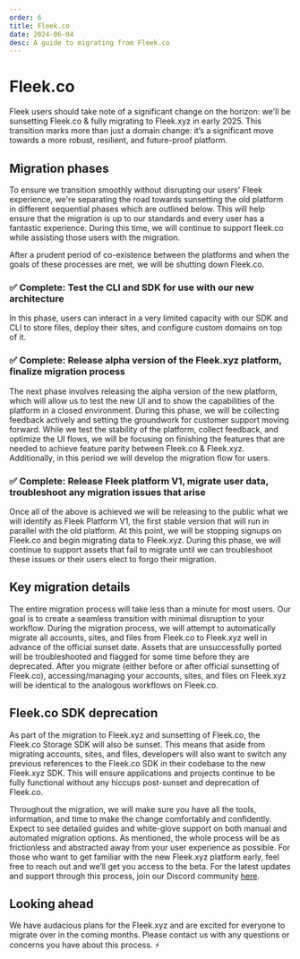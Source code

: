 ```yaml
---
order: 6
title: Fleek.co
date: 2024-06-04
desc: A guide to migrating from Fleek.co
---
```


# Fleek.co

Fleek users should take note of a significant change on the horizon: we'll be sunsetting Fleek.co & fully migrating to Fleek.xyz in early 2025. This transition marks more than just a domain change: it’s a significant move towards a more robust, resilient, and future-proof platform.

## Migration phases

To ensure we transition smoothly without disrupting our users' Fleek experience, we're separating the road towards sunsetting the old platform in different sequential phases which are outlined below. This will help ensure that the migration is up to our standards and every user has a fantastic experience. During this time, we will continue to support fleek.co while assisting those users with the migration.

After a prudent period of co-existence between the platforms and when the goals of these processes are met, we will be shutting down Fleek.co.

### ✅ Complete: Test the CLI and SDK for use with our new architecture

In this phase, users can interact in a very limited capacity with our SDK and CLI to store files, deploy their sites, and configure custom domains on top of it.

### ✅ Complete: Release alpha version of the Fleek.xyz platform, finalize migration process

The next phase involves releasing the alpha version of the new platform, which will allow us to test the new UI and to show the capabilities of the platform in a closed environment.
During this phase, we will be collecting feedback actively and setting the groundwork for customer support moving forward. While we test the stability of the platform, collect feedback, and optimize the UI flows, we will be focusing on finishing the features that are needed to achieve feature parity between Fleek.co & Fleek.xyz.
Additionally, in this period we will develop the migration flow for users.

### ✅ Complete: Release Fleek platform V1, migrate user data, troubleshoot any migration issues that arise

Once all of the above is achieved we will be releasing to the public what we will identify as Fleek Platform V1, the first stable version that will run in parallel with the old platform.
At this point, we will be stopping signups on Fleek.co and begin migrating data to Fleek.xyz. During this phase, we will continue to support assets that fail to migrate until we can troubleshoot these issues or their users elect to forgo their migration.

## Key migration details

The entire migration process will take less than a minute for most users. Our goal is to create a seamless transition with minimal disruption to your workflow.
During the migration process, we will attempt to automatically migrate all accounts, sites, and files from Fleek.co to Fleek.xyz well in advance of the official sunset date.
Assets that are unsuccessfully ported will be troubleshooted and flagged for some time before they are deprecated. After you migrate (either before or after official sunsetting of Fleek.co), accessing/managing your accounts, sites, and files on Fleek.xyz will be identical to the analogous workflows on Fleek.co.

## Fleek.co SDK deprecation

As part of the migration to Fleek.xyz and sunsetting of Fleek.co, the Fleek.co Storage SDK will also be sunset. This means that aside from migrating accounts, sites, and files, developers will also want to switch any previous references to the Fleek.co SDK in their codebase to the new Fleek.xyz SDK.
This will ensure applications and projects continue to be fully functional without any hiccups post-sunset and deprecation of Fleek.co.

Throughout the migration, we will make sure you have all the tools, information, and time to make the change comfortably and confidently. Expect to see detailed guides and white-glove support on both manual and automated migration options. As mentioned, the whole process will be as frictionless and abstracted away from your user experience as possible.
For those who want to get familiar with the new Fleek.xyz platform early, feel free to reach out and we’ll get you access to the beta. For the latest updates and support through this process, join our Discord community [here](https://discord.gg/fleek).

## Looking ahead

We have audacious plans for the Fleek.xyz and are excited for everyone to migrate over in the coming months. Please contact us with any questions or concerns you have about this process. ⚡
